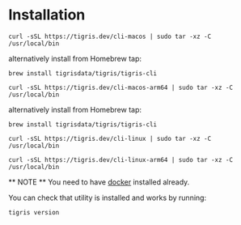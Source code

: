 
# Installation

<Tabs className={tabbedItemTheme}>
<TabItem value="macOS" label="macOS">

```shell
curl -sSL https://tigris.dev/cli-macos | sudo tar -xz -C /usr/local/bin
```

alternatively install from Homebrew tap:

```shell
brew install tigrisdata/tigris/tigris-cli
```

</TabItem>
<TabItem value="macOS arm64" label="macOS (arm64)">

```shell
curl -sSL https://tigris.dev/cli-macos-arm64 | sudo tar -xz -C /usr/local/bin
```

alternatively install from Homebrew tap:

```shell
brew install tigrisdata/tigris/tigris-cli
```

</TabItem>
<TabItem value="Linux" label="Linux">

```shell
curl -sSL https://tigris.dev/cli-linux | sudo tar -xz -C /usr/local/bin
```

</TabItem>
<TabItem value="Linux arm64" label="Linux (arm64)">

```shell
curl -sSL https://tigris.dev/cli-linux-arm64 | sudo tar -xz -C /usr/local/bin
```

</TabItem>
</Tabs>

** NOTE **
You need to have [docker](https://docs.docker.com/get-docker/)
installed already.

You can check that utility is installed and works by running:

```shell
tigris version
```
